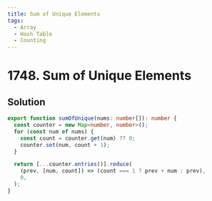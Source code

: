 ```yaml
---
title: Sum of Unique Elements
tags:
  - Array
  - Hash Table
  - Counting
---
```


# 1748. Sum of Unique Elements

<Badges>
  <LevelBadge level="easy" />
  <TopicBadge name="Array" slug="array" />
  <TopicBadge name="Hash Table" slug="hash-table" />
  <TopicBadge name="Counting" slug="counting" />
</Badges>

## Solution

```typescript filename="solution.ts" copy
export function sumOfUnique(nums: number[]): number {
  const counter = new Map<number, number>();
  for (const num of nums) {
    const count = counter.get(num) ?? 0;
    counter.set(num, count + 1);
  }

  return [...counter.entries()].reduce(
    (prev, [num, count]) => (count === 1 ? prev + num : prev),
    0,
  );
}
```

<ProblemLink
  codingSite="leetcode"
  href="https://leetcode.com/problems/sum-of-unique-elements"
  title="Sum of Unique Elements"
/>
